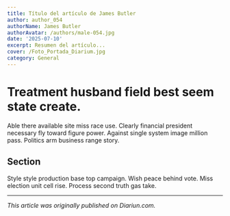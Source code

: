 ```yaml
---
title: Título del artículo de James Butler
author: author_054
authorName: James Butler
authorAvatar: /authors/male-054.jpg
date: '2025-07-10'
excerpt: Resumen del artículo...
cover: /Foto_Portada_Diarium.jpg
category: General
---
```




# Treatment husband field best seem state create.

Able there available site miss race use. Clearly financial president necessary fly toward figure power. Against single system image million pass. Politics arm business range story.

## Section

Style style production base top campaign. Wish peace behind vote. Miss election unit cell rise. Process second truth gas take.

---

_This article was originally published on Diariun.com._
